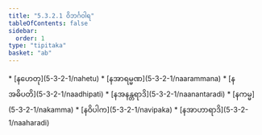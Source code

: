 ```yaml
---
title: "5.3.2.1 ဝိဘင်္ဂဝါရ"
tableOfContents: false
sidebar:
  order: 1
type: "tipitaka"
basket: "ab"
---
```



<DynamicBreadcrumb />



<TableOfContents>
* [နဟေတု](5-3-2-1/nahetu)
* [နအာရမ္မဏ](5-3-2-1/naarammana)
* [နအဓိပတိ](5-3-2-1/naadhipati)
* [နအနန္တရာဒိ](5-3-2-1/naanantaradi)
* [နကမ္မ](5-3-2-1/nakamma)
* [နဝိပါက](5-3-2-1/navipaka)
* [နအာဟာရာဒိ](5-3-2-1/naaharadi)
</TableOfContents>